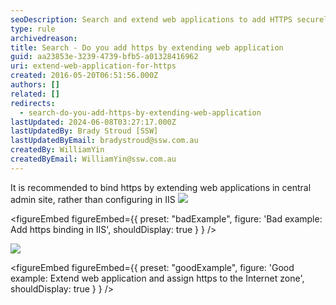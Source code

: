 ```yaml
---
seoDescription: Search and extend web applications to add HTTPS securely in central admin site rather than configuring in IIS.
type: rule
archivedreason:
title: Search - Do you add https by extending web application
guid: aa23853e-3239-4739-bfb5-a01328416962
uri: extend-web-application-for-https
created: 2016-05-20T06:51:56.000Z
authors: []
related: []
redirects:
  - search-do-you-add-https-by-extending-web-application
lastUpdated: 2024-06-08T03:27:17.000Z
lastUpdatedBy: Brady Stroud [SSW]
lastUpdatedByEmail: bradystroud@ssw.com.au
createdBy: WilliamYin
createdByEmail: WilliamYin@ssw.com.au
---
```


It is recommended to bind https by extending web applications in central admin site, rather than configuring in IIS
![](configurationInIIS.jpg)

<figureEmbed figureEmbed={{
  preset: "badExample",
  figure: 'Bad example: Add https binding in IIS',
  shouldDisplay: true
} } />

![](extendwebapplication.jpg)

<figureEmbed figureEmbed={{
  preset: "goodExample",
  figure: 'Good example: Extend web application and assign https to the Internet zone',
  shouldDisplay: true
} } />
